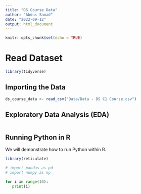 ```yaml
---
title: "DS Course Data"
author: "Abdus Samad"
date: "2022-09-12"
output: html_document
---
```


```r
knitr::opts_chunk$set(echo = TRUE)
```

# Read Dataset

```r

library(tidyverse)


```
## Importing the Data

```r
ds_course_data <- read_csv("Data/Data - DS C1 Course.csv")


```
## Exploratory Data Analysis (EDA)

```r


```

## Running Python in R

We will demonstrate how to run Python within R.


```r
library(reticulate)
```


```python
# import pandas as pd
# import numpy as np

```



```python

for i in range(10):
   print(i)
   
```

